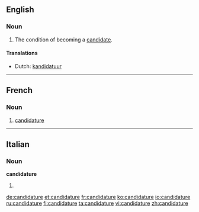 ==English==

===Noun===
{{en-noun}}

# The condition of becoming a [[candidate]].

====Translations====
{{trans-top|the condition of becoming a candidate}}
* Dutch: [[kandidatuur]] {{f}}
{{trans-mid}}
{{trans-bottom}}

----

==French==

===Noun===
{{fr-noun|f}}

# [[candidature#English|candidature]]

----

==Italian==

===Noun===
'''candidature''' {{f}}

# {{plural of|[[candidatura]]|lang=Italian}}

[[de:candidature]]
[[et:candidature]]
[[fr:candidature]]
[[ko:candidature]]
[[io:candidature]]
[[ru:candidature]]
[[fi:candidature]]
[[ta:candidature]]
[[vi:candidature]]
[[zh:candidature]]